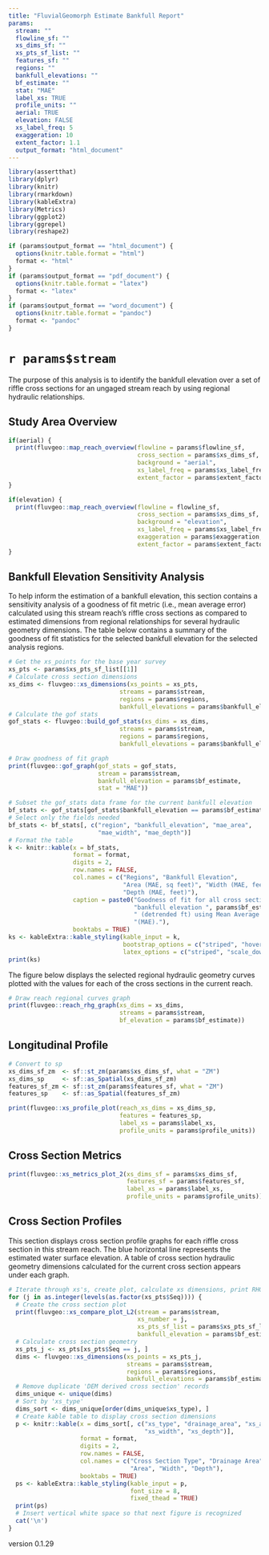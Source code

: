 ```yaml
---
title: "FluvialGeomorph Estimate Bankfull Report"
params:
  stream: ""
  flowline_sf: ""
  xs_dims_sf: ""
  xs_pts_sf_list: ""
  features_sf: ""
  regions: ""
  bankfull_elevations: ""
  bf_estimate: ""
  stat: "MAE"
  label_xs: TRUE
  profile_units: ""
  aerial: TRUE
  elevation: FALSE
  xs_label_freq: 5
  exaggeration: 10
  extent_factor: 1.1
  output_format: "html_document"
---
```


```r
library(assertthat)
library(dplyr)
library(knitr)
library(rmarkdown)
library(kableExtra)
library(Metrics)
library(ggplot2)
library(ggrepel)
library(reshape2)
```

```r
if (params$output_format == "html_document") {
  options(knitr.table.format = "html")
  format <- "html"
}
if (params$output_format == "pdf_document") {
  options(knitr.table.format = "latex")
  format <- "latex"
}
if (params$output_format == "word_document") {
  options(knitr.table.format = "pandoc")
  format <- "pandoc"
}
```

# `r params$stream`
The purpose of this analysis is to identify the bankfull elevation over a set of riffle cross sections for an ungaged stream reach by using regional hydraulic relationships.

## Study Area Overview
```r
if(aerial) {
  print(fluvgeo::map_reach_overview(flowline = params$flowline_sf, 
                                    cross_section = params$xs_dims_sf,
                                    background = "aerial",
                                    xs_label_freq = params$xs_label_freq,
                                    extent_factor = params$extent_factor))
}
```

```r
if(elevation) {
  print(fluvgeo::map_reach_overview(flowline = flowline_sf, 
                                    cross_section = params$xs_dims_sf,
                                    background = "elevation",
                                    xs_label_freq = params$xs_label_freq,
                                    exaggeration = params$exaggeration,
                                    extent_factor = params$extent_factor))
}
```

## Bankfull Elevation Sensitivity Analysis
To help inform the estimation of a bankfull elevation, this section contains a sensitivity analysis of a goodness of fit metric (i.e., mean average error) calculated using this stream reach's riffle cross sections as compared to estimated dimensions from regional relationships for several hydraulic geometry dimensions. The table below contains a summary of the goodness of fit statistics for the selected bankfull elevation for the selected analysis regions.

```r
# Get the xs_points for the base year survey
xs_pts <- params$xs_pts_sf_list[[1]]
# Calculate cross section dimensions
xs_dims <- fluvgeo::xs_dimensions(xs_points = xs_pts,
                               streams = params$stream,
                               regions = params$regions,
                               bankfull_elevations = params$bankfull_elevations)
# Calculate the gof stats
gof_stats <- fluvgeo::build_gof_stats(xs_dims = xs_dims,
                               streams = params$stream,
                               regions = params$regions,
                               bankfull_elevations = params$bankfull_elevations)

```

```r
# Draw goodness of fit graph
print(fluvgeo::gof_graph(gof_stats = gof_stats,
                         stream = params$stream,
                         bankfull_elevation = params$bf_estimate,
                         stat = "MAE"))
```

```r
# Subset the gof_stats data frame for the current bankfull elevation
bf_stats <- gof_stats[gof_stats$bankfull_elevation == params$bf_estimate, ]
# Select only the fields needed
bf_stats <- bf_stats[, c("region", "bankfull_elevation", "mae_area",
                         "mae_width", "mae_depth")]
# Format the table
k <- knitr::kable(x = bf_stats,
                  format = format,
                  digits = 2,
                  row.names = FALSE,
                  col.names = c("Regions", "Bankfull Elevation",
                                "Area (MAE, sq feet)", "Width (MAE, feet)",
                                "Depth (MAE, feet)"),
                  caption = paste0("Goodness of fit for all cross sections at ",
                                   "bankfull elevation ", params$bf_estimate,
                                   " (detrended ft) using Mean Average Error ",
                                   "(MAE)."),
                  booktabs = TRUE)
ks <- kableExtra::kable_styling(kable_input = k,
                                bootstrap_options = c("striped", "hover"),
                                latex_options = c("striped", "scale_down"))
print(ks)
```

The figure below displays the selected regional hydraulic geometry curves plotted with the values for each of the cross sections in the current reach.

```r
# Draw reach regional curves graph
print(fluvgeo::reach_rhg_graph(xs_dims = xs_dims,
                               streams = params$stream,
                               bf_elevation = params$bf_estimate))
```

## Longitudinal Profile
```r

# Convert to sp
xs_dims_sf_zm  <- sf::st_zm(params$xs_dims_sf, what = "ZM")
xs_dims_sp     <- sf::as_Spatial(xs_dims_sf_zm)
features_sf_zm <- sf::st_zm(params$features_sf, what = "ZM")
features_sp    <- sf::as_Spatial(features_sf_zm)

print(fluvgeo::xs_profile_plot(reach_xs_dims = xs_dims_sp, 
                               features = features_sp, 
                               label_xs = params$label_xs,
                               profile_units = params$profile_units))
```

## Cross Section Metrics
```r
print(fluvgeo::xs_metrics_plot_2(xs_dims_sf = params$xs_dims_sf, 
                                 features_sf = params$features_sf,
                                 label_xs = params$label_xs,
                                 profile_units = params$profile_units))
```


## Cross Section Profiles
This section displays cross section profile graphs for each riffle cross section in this stream reach. The blue horizontal line represents the estimated water surface elevation. A table of cross section hydraulic geometry dimensions calculated for the current cross section appears under each graph. 

```r
# Iterate through xs's, create plot, calculate xs dimensions, print RHG table
for (j in as.integer(levels(as.factor(xs_pts$Seq)))) {
  # Create the cross section plot
  print(fluvgeo::xs_compare_plot_L2(stream = params$stream,
                                    xs_number = j,
                                    xs_pts_sf_list = params$xs_pts_sf_list,
                                    bankfull_elevation = params$bf_estimate))
  # Calculate cross section geometry
  xs_pts_j <- xs_pts[xs_pts$Seq == j, ]
  dims <- fluvgeo::xs_dimensions(xs_points = xs_pts_j,
                                 streams = params$stream,
                                 regions = params$regions,
                                 bankfull_elevations = params$bf_estimate)
  # Remove duplicate 'DEM derived cross section' records
  dims_unique <- unique(dims)
  # Sort by 'xs_type'
  dims_sort <- dims_unique[order(dims_unique$xs_type), ]
  # Create kable table to display cross section dimensions
  p <- knitr::kable(x = dims_sort[, c("xs_type", "drainage_area", "xs_area",
                                      "xs_width", "xs_depth")],
                    format = format,
                    digits = 2,
                    row.names = FALSE,
                    col.names = c("Cross Section Type", "Drainage Area",
                                  "Area", "Width", "Depth"),
                    booktabs = TRUE)
  ps <- kableExtra::kable_styling(kable_input = p,
                                  font_size = 8,
                                  fixed_thead = TRUE)
  print(ps)
  # Insert vertical white space so that next figure is recognized
  cat('\n')
}
```


version 0.1.29
